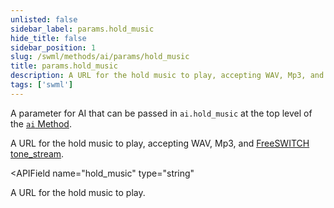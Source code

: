 ```yaml
---
unlisted: false
sidebar_label: params.hold_music
hide_title: false
sidebar_position: 1
slug: /swml/methods/ai/params/hold_music
title: params.hold_music
description: A URL for the hold music to play, accepting WAV, Mp3, and FreeSWITCH tone_stream.
tags: ['swml']
---
```



A parameter for AI that can be passed in `ai.hold_music` at the top level of the [`ai` Method](./index.mdx).

A URL for the hold music to play, accepting WAV, Mp3, and [FreeSWITCH tone_stream](https://developer.signalwire.com/freeswitch/FreeSWITCH-Explained/Modules/mod-dptools/mod-dptools:-gentones/Tone_stream_6586599/).

<APIField
  name="hold_music"
  type="string"
>
  A URL for the hold music to play.
</APIField>
